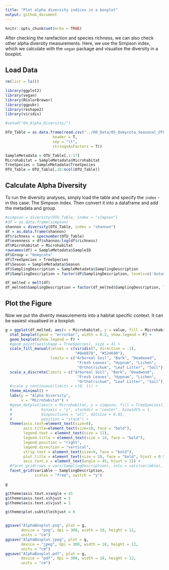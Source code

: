 ```yaml
---
title: "Plot alpha diversity indices in a boxplot"
output: github_document
---
```


```r
knitr::opts_chunk$set(echo = TRUE)
```

After checking the rarefaction and species richness, we can also check other alpha diversity measurements. Here, we use the Simpson index, which we calculate with the `vegan` package and visualise the diversity in a boxplot.

## Load Data

```r
rm(list = ls())

library(ggplot2)
library(vegan)
library(RColorBrewer)
library(ggpubr)
library(reshape2)
library(viridis)

#setwd("04_Alpha_Diversity/")

OTU_Table = as.data.frame(read.csv("../00_Data/05_Oomycota_Seasonal_OTU_Table_min-freq-1172_transposed_withMetadata.tsv", 
                     header = T, 
                     sep = "\t", 
                     stringsAsFactors = T))

SampleMetadata = OTU_Table[,1:17]
Microhabitat = SampleMetadata$Microhabitat
TreeSpecies = SampleMetadata$TreeSpecies
OTU_Table = OTU_Table[,18:ncol(OTU_Table)]

```

## Calculate Alpha Diversity

To run the diversity analyses, simply load the table and specify the `index` - in this case: The Simpson index. Then convert it into a dataframe and add the metadata and group.

```r
#simpson = diversity(OTU_Table, index = "simpson")
#df = as.data.frame(simpson)
shannon = diversity(OTU_Table, index = "shannon")
df = as.data.frame(shannon)
df$richness = specnumber(OTU_Table)
df$evenness = df$shannon/log(df$richness)
df$Microhabitat = Microhabitat
rownames(df) = SampleMetadata$SampleID
df$Group = "Oomycota"
df$TreeSpecies = TreeSpecies
df$Season = SampleMetadata$Season
df$SamplingDescription = SampleMetadata$SamplingDescription
df$SamplingDescription = factor(df$SamplingDescription, levels=c('Autumn 2017','Spring 2018','Autumn 2018','Spring 2019'))

df_melted = melt(df)
df_melted$SamplingDescription = factor(df_melted$SamplingDescription, levels=c('Autumn 2017','Spring 2018','Autumn 2018','Spring 2019'))
```

## Plot the Figure

Now we put the diverity measurements into a habitat specific context. It can be easiest visualised in a boxplot:

```r
g = ggplot(df_melted, aes(x = Microhabitat, y = value, fill = Microhabitat)) + 
  stat_boxplot(geom = "errorbar", width = 0.2, show.legend = F) +
  geom_boxplot(show.legend = F) + 
  #geom_point(aes(shape = TreeSpecies), size = 4) +
  scale_fill_manual(values = c(viridis(7, direction = -1), 
                               "#8e8878", "#524640"), 
                    limits = c("Arboreal Soil", "Bark", "Deadwood", 
                                "Fresh Leaves", "Hypnum", "Lichen", 
                                "Orthotrichum", "Leaf Litter", "Soil")) + 
  scale_x_discrete(limits = c("Arboreal Soil", "Bark", "Deadwood", 
                                "Fresh Leaves", "Hypnum", "Lichen", 
                                "Orthotrichum", "Leaf Litter", "Soil")) + 
  #scale_y_continuous(limits = c(0, 1)) +
  theme_minimal() + 
  labs(y = "Alpha Diversity", 
       x = "Microhabitat") +
  #geom_dotplot(aes(x = Microhabitat, y = simpson, fill = TreeSpecies), 
  #             binaxis = "y", stackdir = "center", binwidth = 1, 
  #             binpositions = "all", dotsize = 0.01, 
  #             position = "stack") +
  theme(axis.text=element_text(size=8), 
        axis.title=element_text(size=10, face = "bold"), 
        legend.text = element_text(size = 12), 
        legend.title = element_text(size = 14, face = "bold"), 
        legend.position = "right", 
        legend.direction = "vertical", 
        strip.text = element_text(size=9, face = "bold"), 
        plot.title = element_text(size = 20, face = "bold", hjust = 0.5), 
        axis.text.x = element_text(angle = 45, hjust = 1)) + 
  #facet_grid(rows = vars(SamplingDescription), cols = vars(variable), scales = "free")
  facet_grid(variable ~ SamplingDescription, 
             scales = "free", switch = "y")

g
```



```r
g$theme$axis.text.x$angle = 45
g$theme$axis.text.x$hjust = 1
g$theme$axis.text.x$vjust = 1

g$theme$plot.subtitle$hjust = 0


ggsave("AlphaBoxplot.png", plot = g, 
       device = "png", dpi = 300, width = 18, height = 12, 
       units = "cm")
ggsave("AlphaBoxplot.jpeg", plot = g, 
       device = "jpeg", dpi = 300, width = 18, height = 12, 
       units = "cm")
ggsave("AlphaBoxplot.pdf", plot = g, 
       device = "pdf", dpi = 300, width = 18, height = 12, 
       units = "cm")


```

